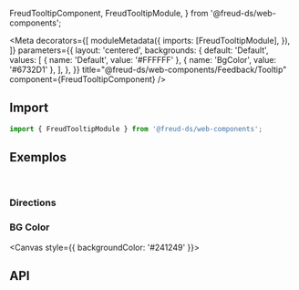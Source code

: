   FreudTooltipComponent,
  FreudTooltipModule,
} from '@freud-ds/web-components';

<Meta
  decorators={[
    moduleMetadata({
      imports: [FreudTooltipModule],
    }),
  ]}
  parameters={{
    layout: 'centered',
    backgrounds: {
      default: 'Default',
      values: [
        { name: 'Default', value: '#FFFFFF' },
        { name: 'BgColor', value: '#6732D1' },
      ],
    },
  }}
  title="@freud-ds/web-components/Feedback/Tooltip"
  component={FreudTooltipComponent}
/>

<FreudHeaderComponent
  title="Tooltip"
  description="É uma mensagem breve e informativa que aparece quando um usuário interage com um elemento."
/>

## <a id="importing"></a>Import

```ts
import { FreudTooltipModule } from '@freud-ds/web-components';
```

## <a id="exemplos"></a>Exemplos

<br />

### Directions

<Canvas>
  <Story story={Top} />
  <Story story={Bottom} />
  <Story story={Left} />
  <Story story={Right} />
</Canvas>

### BG Color

<Canvas style={{ backgroundColor: '#241249' }}>
  <Story story={BGColor} />
</Canvas>

## <a id="api"></a>API

<ArgsTable of={FreudTooltipComponent} />
